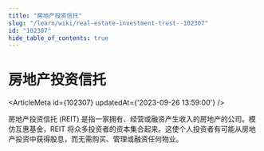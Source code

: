 ```yaml
---
title: "房地产投资信托"
slug: "/learn/wiki/real-estate-investment-trust--102307"
id: "102307"
hide_table_of_contents: true
---
```



# 房地产投资信托

<ArticleMeta id={102307} updatedAt={'2023-09-26 13:59:00'} />
<div className='border-solid border-b border-t-0 my-4 border-[var(--ifm-color-gray-300)]' />

房地产投资信托 (REIT) 是指一家拥有、经营或融资产生收入的房地产的公司。模仿互惠基金，REIT 将众多投资者的资本集合起来。这使个人投资者有可能从房地产投资中获得股息，而无需购买、管理或融资任何物业。
